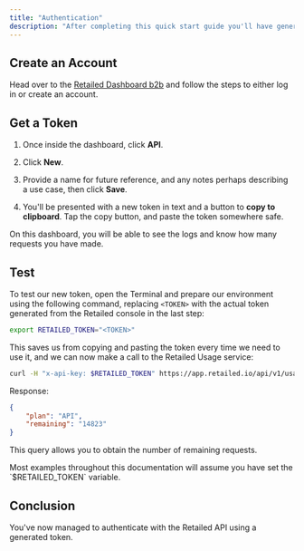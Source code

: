 ```yaml
---
title: "Authentication"
description: "After completing this quick start guide you'll have generated and tested an authentication token that can be used in all subsequent requests to the Retailed API."
---
```


## Create an Account

Head over to the [Retailed Dashboard b2b](https://app.retailed.io) and follow the steps to either log in or create an account.

## Get a Token

1. Once inside the dashboard, click **API**.

2. Click **New**.

3. Provide a name for future reference, and any notes perhaps describing a use
case, then click **Save**.

4. You'll be presented with a new token in text and a button to **copy to clipboard**. Tap the copy button, and paste the token somewhere safe.

<Tip>
    On this dashboard, you will be able to see the logs and know how many requests you have made.
</Tip>

## Test

To test our new token, open the Terminal and prepare our environment using the
following command, replacing `<TOKEN>` with the actual token generated from the
Retailed console in the last step:

```bash
export RETAILED_TOKEN="<TOKEN>"
```

This saves us from copying and pasting the token every time we need to use it, and we can now make a call to the Retailed Usage service:

```bash
curl -H "x-api-key: $RETAILED_TOKEN" https://app.retailed.io/api/v1/usage | jq .
```

Response:

```json
{
    "plan": "API",
    "remaining": "14823"
}
```

This query allows you to obtain the number of remaining requests.

<Note>
    Most examples throughout this documentation will assume you have set the `$RETAILED_TOKEN` variable.
</Note>

## Conclusion

You've now managed to authenticate with the Retailed API using a generated token.
